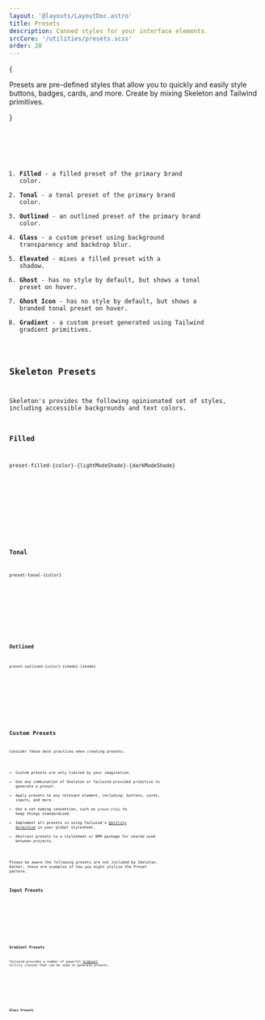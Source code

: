 ```yaml
---
layout: '@layouts/LayoutDoc.astro'
title: Presets
description: Canned styles for your interface elements.
srcCore: '/utilities/presets.scss'
order: 20
---
```



{

<p className="text-xl">
	Presets are pre-defined styles that allow you to quickly and easily style buttons, badges, cards, and more. Create by mixing Skeleton and
	Tailwind primitives.
</p>

}

<Preview client:load>
	<Fragment slot="preview">
		<Example client:visible />
	</Fragment>
	<Fragment slot="code">
		<Code code={ExampleRaw} lang="svelte" />
	</Fragment>
</Preview>

1. **Filled** - a filled preset of the primary brand color.
2. **Tonal** - a tonal preset of the primary brand color.
3. **Outlined** - an outlined preset of the primary brand color.
4. **Glass** - a custom preset using background transparency and backdrop blur.
5. **Elevated** - mixes a filled preset with a shadow.
6. **Ghost** - has no style by default, but shows a tonal preset on hover.
7. **Ghost Icon** - has no style by default, but shows a branded tonal preset on hover.
8. **Gradient** - a custom preset generated using Tailwind gradient primitives.

## Skeleton Presets

Skeleton's provides the following opinionated set of styles, including accessible backgrounds and text colors.

### Filled

```
preset-filled-{color}-{lightModeShade}-{darkModeShade}
```

<Preview client:load>
	<Fragment slot="preview">
		<ExampleFilled />
	</Fragment>
	<Fragment slot="code">
		<Code code={ExampleFilledRaw} lang="astro" />
	</Fragment>
</Preview>

### Tonal

```
preset-tonal-{color}
```

<Preview client:load>
	<Fragment slot="preview">
		<ExampleTonal />
	</Fragment>
	<Fragment slot="code">
		<Code code={ExampleTonalRaw} lang="astro" />
	</Fragment>
</Preview>

### Outlined

```
preset-outlined-{color}-{shade}-{shade}
```

<Preview client:load>
	<Fragment slot="preview">
		<ExampleOutlined />
	</Fragment>
	<Fragment slot="code">
		<Code code={ExampleOutlinedRaw} lang="astro" />
	</Fragment>
</Preview>

## Custom Presets

Consider these best practices when creating presets:

- Custom presets are only limited by your imagination.
- Use any combination of Skeleton or Tailwind-provided primitive to generate a preset.
- Apply presets to any relevant element, including: buttons, cards, inputs, and more.
- Use a set naming convention, such as `preset-{foo}` to keep things standardized.
- Implement all presets in using Tailwind's [@utility directive](https://tailwindcss.com/docs/functions-and-directives#utility-directive) in your global stylesheet.
- Abstrast presets to a stylesheet or NPM package for shared used between projects.

Please be aware the following presets are not included by Skeleton. Rather, these are examples of how you might utilize the Preset pattern.

### Input Presets

<Preview client:load>
	<Fragment slot="preview">
		<ExampleCustom />
	</Fragment>
	<Fragment slot="code">
		<Code code={ExampleCustomRaw} lang="astro" />
	</Fragment>
</Preview>

### Gradient Presets

Tailwind provides a number of powerful [Gradient](https://tailwindcss.com/docs/gradient-color-stops) utility classes that can be used to generate presets.

<Preview client:load>
	<Fragment slot="preview">
		<ExampleGradient />
	</Fragment>
	<Fragment slot="code">
		<Code code={ExampleGradientRaw} lang="astro" />
	</Fragment>
</Preview>

### Glass Presets

<Preview client:load>
	<Fragment slot="preview">
		<ExampleGlass />
	</Fragment>
	<Fragment slot="code">
		<Code code={ExampleGlassRaw} lang="astro" />
	</Fragment>
</Preview>
